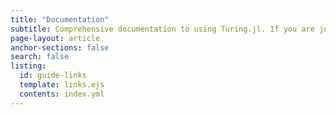 ---
title: "Documentation"
subtitle: Comprehensive documentation to using Turing.jl. If you are just starting out, you may want to  explore the [tutorials](/docs/tutorials/introduction/) to learn the basics.
page-layout: article
anchor-sections: false
search: false
listing:
  id: guide-links
  template: links.ejs
  contents: index.yml
---

::: {#guide-links .column-screen-inset-right style="max-width: 850px;"}
:::